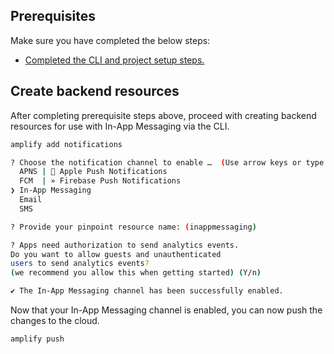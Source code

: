 ## Prerequisites

Make sure you have completed the below steps:

- [Completed the CLI and project setup steps.](/[platform]/prev/start/project-setup/prerequisites/)

## Create backend resources

After completing prerequisite steps above, proceed with creating backend resources for use with In-App Messaging via the CLI.

```bash
amplify add notifications

? Choose the notification channel to enable …  (Use arrow keys or type to filter)
  APNS |  Apple Push Notifications
  FCM  | » Firebase Push Notifications
❯ In-App Messaging
  Email
  SMS

? Provide your pinpoint resource name: (inappmessaging)

? Apps need authorization to send analytics events.
Do you want to allow guests and unauthenticated
users to send analytics events?
(we recommend you allow this when getting started) (Y/n)

✔ The In-App Messaging channel has been successfully enabled.
```

Now that your In-App Messaging channel is enabled, you can now push the changes to the cloud.

```bash
amplify push
```
